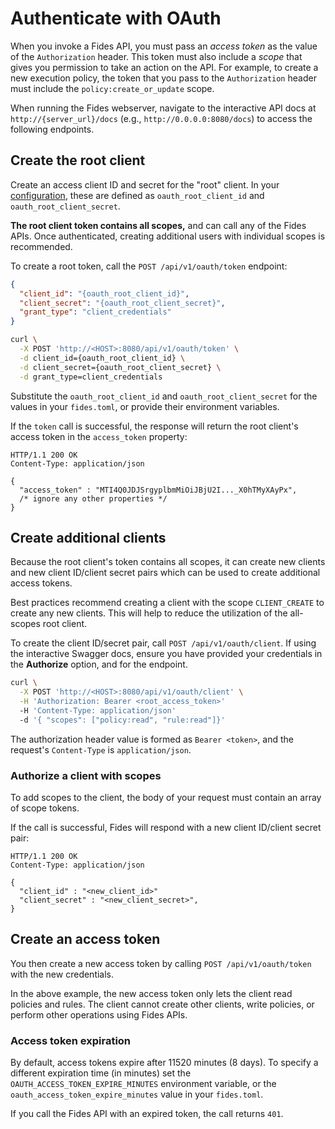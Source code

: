 
# Authenticate with OAuth

When you invoke a Fides API, you must pass an _access token_ as the value of the `Authorization` header. This token must also include a _scope_ that gives you permission to take an action on the API. For example, to create a new execution policy, the token that you pass to the `Authorization` header must include the `policy:create_or_update` scope.

<Callout>When running the Fides webserver, navigate to the interactive API docs at `http://{server_url}/docs` (e.g., `http://0.0.0.0:8080/docs`) to access the following endpoints.</Callout>

## Create the root client
Create an access client ID and secret for the "root" client. In your [configuration](../../installation/configuration), these are defined as `oauth_root_client_id` and `oauth_root_client_secret`.

**The root client token contains all scopes,** and can call any of the Fides APIs. Once authenticated, creating additional users with individual scopes is recommended.

To create a root token, call the `POST /api/v1/oauth/token` endpoint:

```json filename="POST /api/v1/oauth/token"
{
  "client_id": "{oauth_root_client_id}",
  "client_secret": "{oauth_root_client_secret}",
  "grant_type": "client_credentials"
}
```

```sh filename="Curl options"
curl \
  -X POST 'http://<HOST>:8080/api/v1/oauth/token' \
  -d client_id={oauth_root_client_id} \
  -d client_secret={oauth_root_client_secret} \
  -d grant_type=client_credentials
```

Substitute the `oauth_root_client_id` and `oauth_root_client_secret` for the values in your `fides.toml`, or provide their environment variables.

If the `token` call is successful, the response will return the root client's access token in the `access_token` property:

```
HTTP/1.1 200 OK
Content-Type: application/json

{
  "access_token" : "MTI4Q0JDJSrgyplbmMiOiJBjU2I..._X0hTMyXAyPx",
  /* ignore any other properties */
}
```

## Create additional clients

Because the root client's token contains all scopes, it can create new clients and new client ID/client secret pairs which can be used to create additional access tokens.

<Callout>Best practices recommend creating a client with the scope `CLIENT_CREATE` to create any new clients. This will help to reduce the utilization of the all-scopes root client.</Callout>

To create the client ID/secret pair, call `POST /api/v1/oauth/client`. If using the interactive Swagger docs, ensure you have provided your credentials in the **Authorize** option, and for the endpoint.

```sh filename="Curl options"
curl \
  -X POST 'http://<HOST>:8080/api/v1/oauth/client' \
  -H 'Authorization: Bearer <root_access_token>'
  -H 'Content-Type: application/json'
  -d '{ "scopes": ["policy:read", "rule:read"]}'
```

The authorization header value is formed as `Bearer <token>`, and the request's `Content-Type` is `application/json`.
### Authorize a client with scopes

To add scopes to the client, the body of your request must contain an array of scope tokens.

If the call is successful, Fides will respond with a new client ID/client secret pair:

```
HTTP/1.1 200 OK
Content-Type: application/json

{
  "client_id" : "<new_client_id>"
  "client_secret" : "<new_client_secret>",
}
```
## Create an access token
You then create a new access token by calling `POST /api/v1/oauth/token` with the new credentials.

In the above example, the new access token only lets the client read policies and rules. The client cannot create other clients, write policies, or perform other operations using Fides APIs.

### Access token expiration

By default, access tokens expire after 11520 minutes (8 days). To specify a different expiration time (in minutes) set the `OAUTH_ACCESS_TOKEN_EXPIRE_MINUTES` environment variable, or the `oauth_access_token_expire_minutes` value in your `fides.toml`.

If you call the Fides API with an expired token, the call returns `401`.

